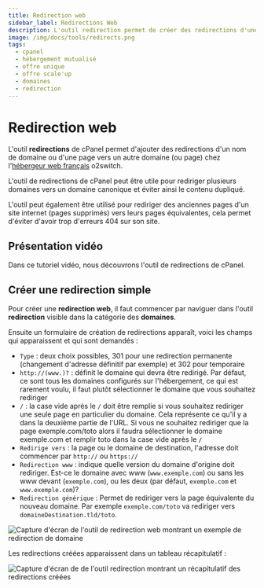 ```yaml
---
title: Redirection web
sidebar_label: Redirections Web
description: L'outil redirection permet de créer des redirections d'une page vers une autre sur un site internet ou d'un domaine vers un autre.
image: /img/docs/tools/redirects.png
tags:
  - cpanel
  - hébergement mutualisé
  - offre unique
  - offre scale'up
  - domaines
  - redirection
---
```



# Redirection web

L'outil **redirections** de cPanel permet d'ajouter des redirections d'un nom de domaine ou d'une page vers un autre domaine (ou page) chez l'[hébergeur web français](https://www.o2switch.fr/hebergement-illimite/) o2switch.

L'outil de redirections de cPanel peut être utile pour rediriger plusieurs domaines vers un domaine canonique et éviter ainsi le contenu dupliqué.

L'outil peut également être utilisé pour rediriger des anciennes pages d'un site internet (pages supprimés) vers leurs pages équivalentes, cela permet d'éviter d'avoir trop d'erreurs 404 sur son site.

<PreviewToolCard tool='redirects' />

## Présentation vidéo

Dans ce tutoriel vidéo, nous découvrons l'outil de redirections de cPanel.

<YoutubeVideo id='WVqwhJjVjLI' title="Comment créer des redirections de domaines ?"/>

## Créer une redirection simple

Pour créer une **redirection web**, il faut commencer par naviguer dans l'outil **redirection** visible dans la
catégorie des **domaines**.

Ensuite un formulaire de création de redirections apparaît, voici les champs qui apparaissent et qui sont demandés :
  * `Type` : deux choix possibles, 301 pour une redirection permanente (changement d'adresse définitif par exemple) et 302 pour temporaire
  * `http://(www.)?` : définit le domaine qui devra être redirigé. Par défaut, ce sont tous les domaines configurés sur l'hébergement, ce qui est rarement voulu, il faut plutôt sélectionner le domaine que vous souhaitez rediriger
  * `/` : la case vide après le `/` doit être remplie si vous souhaitez rediriger une seule page en particulier du domaine.
Cela représente ce qu'il y a dans la deuxième partie de l'URL.
Si vous ne souhaitez rediriger que la page exemple.com/toto alors il faudra sélectionner le domaine exemple.com et remplir toto dans la case vide après le `/`
  * `Redirige vers` : la page ou le domaine de destination, l'adresse doit commencer par `http://` ou `https://`
  * `Redirection www` : indique quelle version du domaine d'origine doit rediriger. Est-ce le domaine avec www (`www.exemple.com`) ou sans les www devant (`exemple.com`), ou les deux (par défaut, `exemple.com` et `www.exemple.com`)?
  * `Redirection générique` : Permet de rediriger vers la page équivalente du nouveau domaine. Par exemple `exemple.com/toto` va rediriger vers `domaineDestination.tld/toto`.

<Image
    src="/img/docs/cpanel/domaines/creer-redirection-web.png"
    title="Comment créer une redirection web"
    caption="Exemple de redirection d'un domaine vers un autre, incluant toutes les pages secondaires"
    alt="Capture d'écran de l'outil de redirection web montrant un exemple de redirection de domaine"
/>

Les redirections créées apparaissent dans un tableau récapitulatif :

<Image
    src="/img/docs/cpanel/domaines/recapitulatif-redirections.png"
    title="Tableau récapitulatif avec les redirections créées"
    caption="Toutes les redirections créées s'affichent dans un tableau récapitulatif"
    alt="Capture d'écran de de l'outil redirection montrant un récapitulatif des redirections créées"
/>

